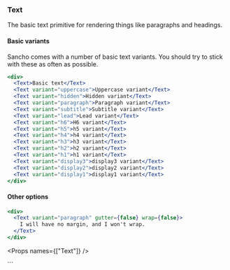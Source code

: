 
<Nav title="Text" />
<SEO title="Text" />

<Container>
<Article sidebar={[
  { id: 'Text', name: 'Text' },
  { id: 'Basic usage', name: 'Basic usage' },
  { id: 'Props', name: 'API'}
]}>

# Text

The basic text primitive for rendering things like paragraphs and headings.

#### Basic variants

Sancho comes with a number of basic text variants. You should try to stick with these as often as possible.

```jsx expanded
<div>
  <Text>Basic text</Text>
  <Text variant="uppercase">Uppercase variant</Text>
  <Text variant="hidden">Hidden variant</Text>
  <Text variant="paragraph">Paragraph variant</Text>
  <Text variant="subtitle">Subtitle variant</Text>
  <Text variant="lead">Lead variant</Text>
  <Text variant="h6">H6 variant</Text>
  <Text variant="h5">h5 variant</Text>
  <Text variant="h4">h4 variant</Text>
  <Text variant="h3">h3 variant</Text>
  <Text variant="h2">h2 variant</Text>
  <Text variant="h1">h1 variant</Text>
  <Text variant="display3">display3 variant</Text>
  <Text variant="display2">display2 variant</Text>
  <Text variant="display1">display1 variant</Text>
</div>
```

#### Other options

```jsx
<div>
  <Text variant="paragraph" gutter={false} wrap={false}>
    I will have no margin, and I won't wrap.
  </Text>
</div>
```

<Props names={["Text"]} />

</Article>
</Container>
```
